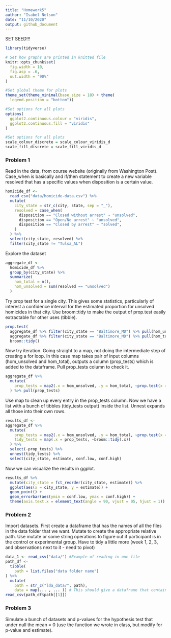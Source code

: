 ```yaml
---
title: "Homework5"
author: "Isabel Nelson"
date: "11/10/2020"
output: github_document
---
```



SET SEED!!!
```r
library(tidyverse)

# Set how graphs are printed in knitted file
knitr::opts_chunk$set(
  fig.width = 10,
  fig.asp = .6,
  out.width = "90%"
)

#Set global theme for plots
theme_set(theme_minimal(base_size = 18) + theme(
  legend.position = "bottom"))

#Set options for all plots
options(
  ggplot2.continuous.colour = "viridis",
  ggplot2.continuous.fill = "viridis"
)

#Set options for all plots
scale_colour_discrete = scale_colour_viridis_d
scale_fill_discrete = scale_fill_viridis_d
```

### Problem 1
Read in the data, from course website (originally from Washington Post). Case_when is basically and if/then statement to create a new variable resolved that has a specific values when disposition is a certain value. 
```r
homicide_df <- 
  read_csv("data/homicide-data.csv") %>% 
  mutate(
    city_state = str_c(city, state, sep = "_"),
    resolved = case_when(
      disposition == "Closed without arrest" ~ "unsolved", 
      disposition == "Open/No arrest" ~ "unsolved", 
      disposition == "Closed by arrest" ~ "solved",
    )
  ) %>% 
  select(city_state, resolved) %>% 
  filter(city_state != "Tulsa_AL")
```

Explore the dataset
```r
aggregate_df <-
  homicide_df %>% 
  group_by(city_state) %>% 
  summarize(
    hom_total = n(), 
    hom_unsolved = sum(resolved == "unsolved")
  )
```

Try prop test for a single city. This gives some statistics, particularly of interest a confidence interval for the estimated proportion for unsolved homicides in that city. Use broom::tidy to make the output of prop.test easily extractable for other uses (tibble).
```r
prop.test(
  aggregate_df %>% filter(city_state == "Baltimore_MD") %>% pull(hom_unsolved), 
  aggregate_df %>% filter(city_state == "Baltimore_MD") %>% pull(hom_total)) %>% 
  broom::tidy()
```

Now try iteration. Going straight to a map, not doing the intermediate step of creating a for loop. In this case map takes pair of input columns (hom_unsolved and hom_total), outputs a column (prop_tests) which is added to the dataframe. Pull prop_tests column to check it. 
```r
aggregate_df %>% 
  mutate(
    prop_tests = map2(.x = hom_unsolved, .y = hom_total, ~prop.test(x = .x, n = .y))
  ) %>% pull(prop_tests)
```

Use map to clean up every entry in the prop_tests column. Now we have a list with a bunch of tibbles (tidy_tests output) inside the list. Unnest expands all those into their own rows.
```r
results_df <-
aggregate_df %>% 
  mutate(
    prop_tests = map2(.x = hom_unsolved, .y = hom_total, ~prop.test(x = .x, n = .y)),
    tidy_tests = map(.x = prop_tests, ~broom::tidy(.x))
  ) %>% 
  select(-prop_tests) %>% 
  unnest(tidy_tests) %>% 
  select(city_state, estimate, conf.low, conf.high)
```

Now we can visualize the results in ggplot.
```r
results_df %>% 
  mutate(city_state = fct_reorder(city_state, estimate)) %>% 
  ggplot(aes(x = city_state, y = estimate)) +
  geom_point() +
  geom_errorbar(aes(ymin = conf.low, ymax = conf.high)) +
  theme(axis.text.x = element_text(angle = 90, vjust = 05, hjust = 1))
```

### Problem 2
Import datasets. First create a dataframe that has the names of all the files in the data folder that we want. Mutate to create the appropriate relative path. Use mutate or some string operations to figure out if participant is in the control or experimental group. Have to tidy a little more (week 1, 2, 3, and observations next to it - need to pivot)
```r
data_1 <- read_csv("data/") #Example of reading in one file
path_df <-
  tibble(
    path = list.files("data folder name")
) %>% 
  mutate(
    path = str_c("lda_data/", path), 
    data = map(... , ... )) # This should give a dataframe that contains a column with dataframes for each participant (datasheet) as well as a column with the corresponding file path name for that participant
read_csv(path_df$path[[1]])

```


### Problem 3
Simulate a bunch of datasets and p-values for the hypothesis test that under null the mean = 0 (use the function we wrote in class, but modify for p-value and estimate). 
```r

```

